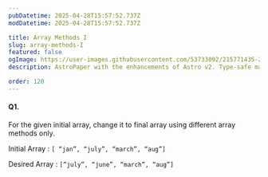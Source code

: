 ```yaml
---
pubDatetime: 2025-04-28T15:57:52.737Z
modDatetime: 2025-04-28T15:57:52.737Z

title: Array Methods I
slug: array-methods-I
featured: false
ogImage: https://user-images.githubusercontent.com/53733092/215771435-25408246-2309-4f8b-a781-1f3d93bdf0ec.png
description: AstroPaper with the enhancements of Astro v2. Type-safe markdown contents, bug fixes and better dev experience etc.

order: 120
---
```


#### Q1.

For the given initial array, change it to final array using different array methods only.

Initial Array : `[ “jan”, “july”, “march”, “aug”]` 

Desired Array : `[”july”, “june”, “march”, “aug”]`